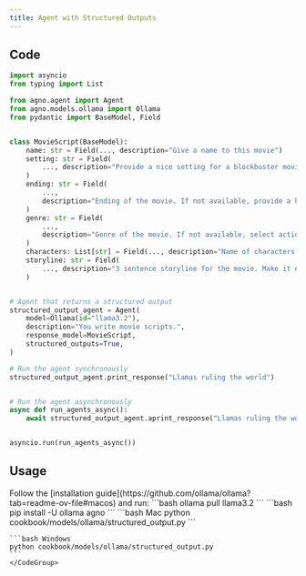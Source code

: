 ```yaml
---
title: Agent with Structured Outputs
---
```


## Code

```python cookbook/models/ollama/structured_output.py
import asyncio
from typing import List

from agno.agent import Agent
from agno.models.ollama import Ollama
from pydantic import BaseModel, Field


class MovieScript(BaseModel):
    name: str = Field(..., description="Give a name to this movie")
    setting: str = Field(
        ..., description="Provide a nice setting for a blockbuster movie."
    )
    ending: str = Field(
        ...,
        description="Ending of the movie. If not available, provide a happy ending.",
    )
    genre: str = Field(
        ...,
        description="Genre of the movie. If not available, select action, thriller or romantic comedy.",
    )
    characters: List[str] = Field(..., description="Name of characters for this movie.")
    storyline: str = Field(
        ..., description="3 sentence storyline for the movie. Make it exciting!"
    )


# Agent that returns a structured output
structured_output_agent = Agent(
    model=Ollama(id="llama3.2"),
    description="You write movie scripts.",
    response_model=MovieScript,
    structured_outputs=True,
)

# Run the agent synchronously
structured_output_agent.print_response("Llamas ruling the world")


# Run the agent asynchronously
async def run_agents_async():
    await structured_output_agent.aprint_response("Llamas ruling the world")


asyncio.run(run_agents_async())
```

## Usage

<Steps>
  <Snippet file="create-venv-step.mdx" />

  <Step title="Install Ollama">
    Follow the [installation guide](https://github.com/ollama/ollama?tab=readme-ov-file#macos) and run:
    ```bash
    ollama pull llama3.2
    ```
  </Step>

  <Step title="Install libraries">
    ```bash
    pip install -U ollama agno
    ```
  </Step>

  <Step title="Run Agent">
    <CodeGroup>
    ```bash Mac
    python cookbook/models/ollama/structured_output.py
    ```

    ```bash Windows
    python cookbook/models/ollama/structured_output.py
    ```
    </CodeGroup>
  </Step>
</Steps>